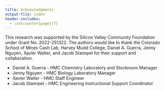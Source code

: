 ```yaml
---
title: Acknowledgments
output-file: index
header-includes:
  - \setcounter{page}{7}  
---
```



This research was supported by the Silicon Valley Community Foundation under Grant No. 2022-251322. The authors would like to thank the Colorado School of Mines Cash Lab, Harvey Mudd College, Daniel A. Guerra, Jenny Nguyen, Xavier Walter, and Jacob Staimpel for their support and collaboration.

- Daniel A. Guerra - HMC Chemistry Laboratory and Stockroom Manager
- Jenny Nguyen - HMC Biology Laboratory Manager
- Xavier Walter - HMC Staff Engineer 
- Jacob Staimpel - HMC Engineering Instructional Support Coordinator
